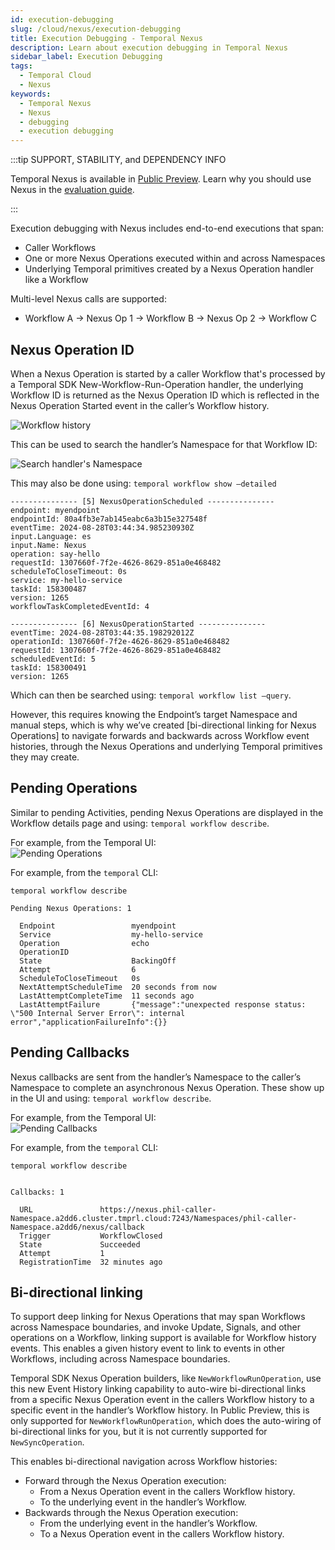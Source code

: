 ```yaml
---
id: execution-debugging
slug: /cloud/nexus/execution-debugging
title: Execution Debugging - Temporal Nexus
description: Learn about execution debugging in Temporal Nexus
sidebar_label: Execution Debugging
tags:
  - Temporal Cloud
  - Nexus
keywords:
  - Temporal Nexus
  - Nexus
  - debugging
  - execution debugging
---
```


:::tip SUPPORT, STABILITY, and DEPENDENCY INFO

Temporal Nexus is available in [Public Preview](/evaluate/development-production-features/release-stages#public-preview).
Learn why you should use Nexus in the [evaluation guide](/evaluate/nexus).

:::

Execution debugging with Nexus includes end-to-end executions that span:

- Caller Workflows
- One or more Nexus Operations executed within and across Namespaces
- Underlying Temporal primitives created by a Nexus Operation handler like a Workflow

Multi-level Nexus calls are supported:

- Workflow A → Nexus Op 1 → Workflow B → Nexus Op 2 → Workflow C

## Nexus Operation ID

When a Nexus Operation is started by a caller Workflow that's processed by a Temporal SDK New-Workflow-Run-Operation handler, the underlying Workflow ID is returned as the Nexus Operation ID which is reflected in the Nexus Operation Started event in the caller’s Workflow history.

![Workflow history](/img/nexus/nexus-operations-ui.png)

This can be used to search the handler’s Namespace for that Workflow ID:

![Search handler's Namespace](/img/nexus/nexus-operations-ui-search-handler.png)

This may also be done using: `temporal workflow show –detailed`

```
--------------- [5] NexusOperationScheduled ---------------
endpoint: myendpoint
endpointId: 80a4fb3e7ab145eabc6a3b15e327548f
eventTime: 2024-08-28T03:44:34.985230930Z
input.Language: es
input.Name: Nexus
operation: say-hello
requestId: 1307660f-7f2e-4626-8629-851a0e468482
scheduleToCloseTimeout: 0s
service: my-hello-service
taskId: 158300487
version: 1265
workflowTaskCompletedEventId: 4

--------------- [6] NexusOperationStarted ---------------
eventTime: 2024-08-28T03:44:35.198292012Z
operationId: 1307660f-7f2e-4626-8629-851a0e468482
requestId: 1307660f-7f2e-4626-8629-851a0e468482
scheduledEventId: 5
taskId: 158300491
version: 1265
```

Which can then be searched using: `temporal workflow list –query`.

However, this requires knowing the Endpoint’s target Namespace and manual steps, which is why we’ve created [bi-directional linking for Nexus Operations] to navigate forwards and backwards across Workflow event histories, through the Nexus Operations and underlying Temporal primitives they may create.

## Pending Operations

Similar to pending Activities, pending Nexus Operations are displayed in the Workflow details page and using: `temporal workflow describe`.

For example, from the Temporal UI:\
![Pending Operations](/img/nexus/pending-nexus-operations.png)

For example, from the `temporal` CLI:

```
temporal workflow describe

Pending Nexus Operations: 1

  Endpoint                 myendpoint
  Service                  my-hello-service
  Operation                echo
  OperationID
  State                    BackingOff
  Attempt                  6
  ScheduleToCloseTimeout   0s
  NextAttemptScheduleTime  20 seconds from now
  LastAttemptCompleteTime  11 seconds ago
  LastAttemptFailure       {"message":"unexpected response status: \"500 Internal Server Error\": internal error","applicationFailureInfo":{}}
```

## Pending Callbacks

Nexus callbacks are sent from the handler’s Namespace to the caller’s Namespace to complete an asynchronous Nexus Operation.
These show up in the UI and using: `temporal workflow describe`.

For example, from the Temporal UI:\
![Pending Callbacks](/img/nexus/nexus-callback.png)

For example, from the `temporal` CLI:

```
temporal workflow describe


Callbacks: 1

  URL               https://nexus.phil-caller-Namespace.a2dd6.cluster.tmprl.cloud:7243/Namespaces/phil-caller-Namespace.a2dd6/nexus/callback
  Trigger           WorkflowClosed
  State             Succeeded
  Attempt           1
  RegistrationTime  32 minutes ago
```

## Bi-directional linking

To support deep linking for Nexus Operations that may span Workflows across Namespace boundaries, and invoke Update, Signals, and other operations on a Workflow, linking support is available for Workflow history events.
This enables a given history event to link to events in other Workflows, including across Namespace boundaries.

Temporal SDK Nexus Operation builders, like `NewWorkflowRunOperation`, use this new Event History linking capability to auto-wire bi-directional links from a specific Nexus Operation event in the callers Workflow history to a specific event in the handler’s Workflow history.
In Public Preview, this is only supported for `NewWorkflowRunOperation`, which does the auto-wiring of bi-directional links for you, but it is not currently supported for `NewSyncOperation`.

This enables bi-directional navigation across Workflow histories:

- Forward through the Nexus Operation execution:
  - From a Nexus Operation event in the callers Workflow history.
  - To the underlying event in the handler’s Workflow.
- Backwards through the Nexus Operation execution:
  - From the underlying event in the handler’s Workflow.
  - To a Nexus Operation event in the callers Workflow history.
